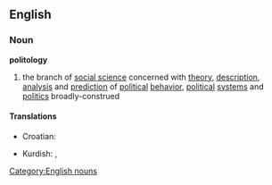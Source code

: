 ==English==

===Noun===
'''politology'''

# the branch of [[social science]] concerned with [[theory]], [[description]], [[analysis]] and [[prediction]] of [[political]] [[behavior]], [[political]] [[system]]s and [[politics]] broadly-construed

====Translations====
{{top}}
* Croatian: {{t-|hr|politologija|f}}
{{mid}}
* Kurdish: {{t|ku|siyasetnasî|f}}, {{t|ku|polîtolojî|f}}
{{bottom}}

[[Category:English nouns]]